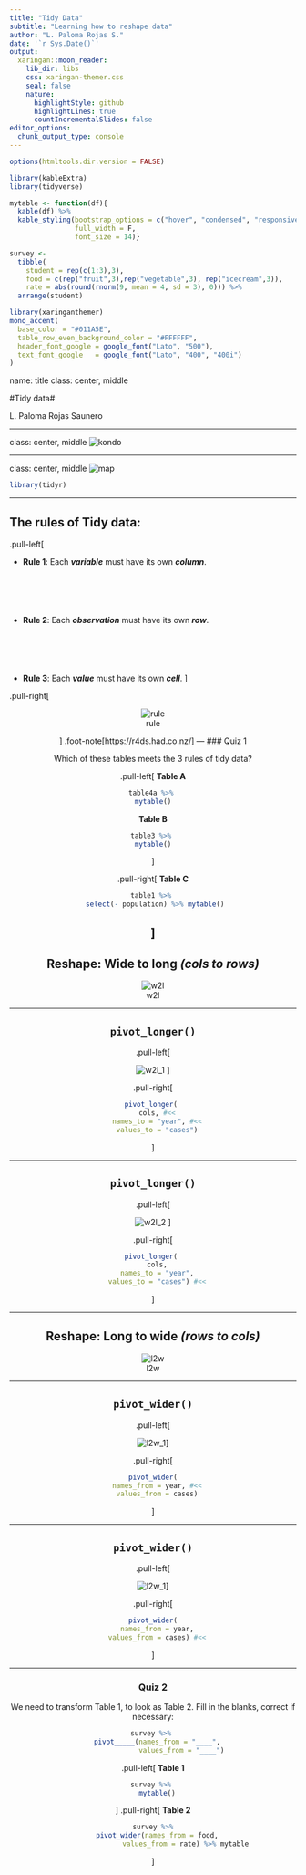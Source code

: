 ```yaml
---
title: "Tidy Data"
subtitle: "Learning how to reshape data"  
author: "L. Paloma Rojas S."
date: '`r Sys.Date()`'
output:
  xaringan::moon_reader:
    lib_dir: libs
    css: xaringan-themer.css
    seal: false
    nature:
      highlightStyle: github
      highlightLines: true
      countIncrementalSlides: false
editor_options: 
  chunk_output_type: console
---
```


```r
options(htmltools.dir.version = FALSE)

library(kableExtra)
library(tidyverse)

mytable <- function(df){
  kable(df) %>%
  kable_styling(bootstrap_options = c("hover", "condensed", "responsive"),
                full_width = F,
                font_size = 14)}

survey <-
  tibble(
    student = rep(c(1:3),3),
    food = c(rep("fruit",3),rep("vegetable",3), rep("icecream",3)),
    rate = abs(round(rnorm(9, mean = 4, sd = 3), 0))) %>% 
  arrange(student)
```


```r
library(xaringanthemer)
mono_accent(
  base_color = "#011A5E", 
  table_row_even_background_color = "#FFFFFF",
  header_font_google = google_font("Lato", "500"),
  text_font_google   = google_font("Lato", "400", "400i")
)
```

name: title
class: center, middle

#Tidy data#

L. Paloma Rojas Saunero


---

class: center, middle
![kondo](figs/mariakondo.jpg)

---

class: center, middle
![map](figs/map.png)
```r
library(tidyr)
```


---

## The rules of Tidy data:

.pull-left[

- **Rule 1**: Each **_variable_** must have its own **_column_**.
<br><br><br><br><br><br>
- **Rule 2**: Each **_observation_** must have its own **_row_**.
<br><br><br><br><br><br>
- **Rule 3**: Each **_value_** must have its own **_cell_**.
]

.pull-right[

<center>
![rule](figs/rules.png)
<center>
]
.foot-note[https://r4ds.had.co.nz/]
---
### Quiz 1

Which of these tables meets the 3 rules of tidy data?

.pull-left[
**Table A**
```r
table4a %>% 
mytable()
```

**Table B**
```r
table3 %>% 
mytable()
```

]

.pull-right[
**Table C**

```r
table1 %>% 
  select(- population) %>% mytable() 
```

]
---
## Reshape: Wide to long _(cols to rows)_

![w2l](figs/w2l_full.png)

---

## `pivot_longer()`

.pull-left[

![w2l_1](figs/w2l_step1.png)
]

.pull-right[

```r
pivot_longer( 
  cols, #<<
  names_to = "year", #<<
  values_to = "cases")
```
]

---

## `pivot_longer()`

.pull-left[

![w2l_2](figs/w2l_step2.png)
]

.pull-right[

```r
pivot_longer( 
  cols,
  names_to = "year",
  values_to = "cases") #<<
```
]

---

## Reshape: Long to wide _(rows to cols)_

![l2w](figs/l2w_full.png)

---

## `pivot_wider()`

.pull-left[

![l2w_1](figs/l2w_step1.png)]

.pull-right[

```r
pivot_wider(
  names_from = year, #<<
  values_from = cases)
```
]

---

## `pivot_wider()`

.pull-left[

![l2w_1](figs/l2w_step2.png)]

.pull-right[

```r
pivot_wider(
  names_from = year,
  values_from = cases) #<<
```
]

---
### Quiz 2

We need to transform Table 1, to look as Table 2. Fill in the blanks, correct if necessary:
```r
survey %>% 
  pivot_____(names_from = "____",
              values_from = "____")
```

.pull-left[
**Table 1**
```r
survey %>% 
  mytable()
```
]
.pull-right[
**Table 2**
```r
survey %>%
  pivot_wider(names_from = food,
                values_from = rate) %>% mytable
```
]
